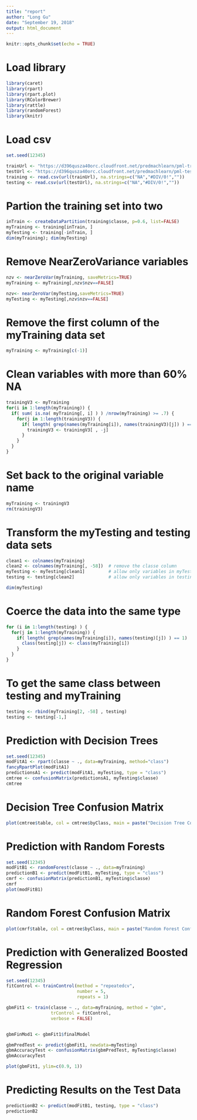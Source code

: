 ```yaml
---
title: "report"
author: "Long Gu"
date: "September 19, 2018"
output: html_document
---
```


```r
knitr::opts_chunk$set(echo = TRUE)
```

# Load library
```r
library(caret)
library(rpart)
library(rpart.plot)
library(RColorBrewer)
library(rattle)
library(randomForest)
library(knitr)
```

# Load csv
```r
set.seed(12345)

trainUrl <- "https://d396qusza40orc.cloudfront.net/predmachlearn/pml-training.csv"
testUrl <- "https://d396qusza40orc.cloudfront.net/predmachlearn/pml-testing.csv"
training <- read.csv(url(trainUrl), na.strings=c("NA","#DIV/0!",""))
testing <- read.csv(url(testUrl), na.strings=c("NA","#DIV/0!",""))
```

# Partion the training set into two
```r
inTrain <- createDataPartition(training$classe, p=0.6, list=FALSE)
myTraining <- training[inTrain, ]
myTesting <- training[-inTrain, ]
dim(myTraining); dim(myTesting)
```

# Remove NearZeroVariance variables
```r
nzv <- nearZeroVar(myTraining, saveMetrics=TRUE)
myTraining <- myTraining[,nzv$nzv==FALSE]

nzv<- nearZeroVar(myTesting,saveMetrics=TRUE)
myTesting <- myTesting[,nzv$nzv==FALSE]
```

# Remove the first column of the myTraining data set
```r
myTraining <- myTraining[c(-1)]
```

# Clean variables with more than 60% NA
```r
trainingV3 <- myTraining
for(i in 1:length(myTraining)) {
  if( sum( is.na( myTraining[, i] ) ) /nrow(myTraining) >= .7) {
    for(j in 1:length(trainingV3)) {
      if( length( grep(names(myTraining[i]), names(trainingV3)[j]) ) == 1)  {
        trainingV3 <- trainingV3[ , -j]
      }   
    } 
  }
}
```

# Set back to the original variable name
```r
myTraining <- trainingV3
rm(trainingV3)
```

# Transform the myTesting and testing data sets
```r
clean1 <- colnames(myTraining)
clean2 <- colnames(myTraining[, -58])  # remove the classe column
myTesting <- myTesting[clean1]         # allow only variables in myTesting that are also in myTraining
testing <- testing[clean2]             # allow only variables in testing that are also in myTraining

dim(myTesting)
```

# Coerce the data into the same type
```r
for (i in 1:length(testing) ) {
  for(j in 1:length(myTraining)) {
    if( length( grep(names(myTraining[i]), names(testing)[j]) ) == 1)  {
      class(testing[j]) <- class(myTraining[i])
    }      
  }      
}
```

# To get the same class between testing and myTraining
```r
testing <- rbind(myTraining[2, -58] , testing)
testing <- testing[-1,]
```

# Prediction with Decision Trees
```r
set.seed(12345)
modFitA1 <- rpart(classe ~ ., data=myTraining, method="class")
fancyRpartPlot(modFitA1)
predictionsA1 <- predict(modFitA1, myTesting, type = "class")
cmtree <- confusionMatrix(predictionsA1, myTesting$classe)
cmtree
```

# Decision Tree Confusion Matrix
```r
plot(cmtree$table, col = cmtree$byClass, main = paste("Decision Tree Confusion Matrix: Accuracy =", round(cmtree$overall['Accuracy'], 4)))
```

# Prediction with Random Forests
```r
set.seed(12345)
modFitB1 <- randomForest(classe ~ ., data=myTraining)
predictionB1 <- predict(modFitB1, myTesting, type = "class")
cmrf <- confusionMatrix(predictionB1, myTesting$classe)
cmrf
plot(modFitB1)
```

# Random Forest Confusion Matrix
```r
plot(cmrf$table, col = cmtree$byClass, main = paste("Random Forest Confusion Matrix: Accuracy =", round(cmrf$overall['Accuracy'], 4)))
```

# Prediction with Generalized Boosted Regression
```r
set.seed(12345)
fitControl <- trainControl(method = "repeatedcv",
                           number = 5,
                           repeats = 1)

gbmFit1 <- train(classe ~ ., data=myTraining, method = "gbm",
                 trControl = fitControl,
                 verbose = FALSE)


gbmFinMod1 <- gbmFit1$finalModel

gbmPredTest <- predict(gbmFit1, newdata=myTesting)
gbmAccuracyTest <- confusionMatrix(gbmPredTest, myTesting$classe)
gbmAccuracyTest

plot(gbmFit1, ylim=c(0.9, 1))
```

# Predicting Results on the Test Data
```r
predictionB2 <- predict(modFitB1, testing, type = "class")
predictionB2
```

